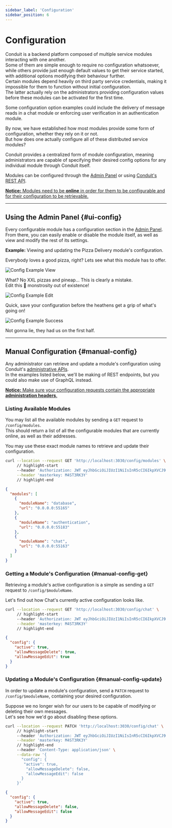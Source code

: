 ```yaml
---
sidebar_label: 'Configuration'
sidebar_position: 6
---
```


# Configuration

Conduit is a backend platform composed of multiple service modules interacting with one another.<br />
Some of them are simple enough to require no configuration whatsoever, while
others provide just enough default values to get their service started, with additional options modifying their behaviour further.<br />
Certain modules depend heavily on third party service credentials, making it impossible for them to function without initial configuration.<br />
The latter actually rely on the administrators providing configuration values before these modules can be activated for the first time.<br />

Some configuration option examples could include the delivery of message reads in a chat module or
enforcing user verification in an authentication module.

By now, we have established how most modules provide some form of configuration, whether they rely on it or not.<br />
But how does one actually configure all of these distributed service modules?

Conduit provides a centralized form of module configuration, meaning administrators are capable of
specifying their desired config options for any individual module through Conduit itself.

Modules can be configured through the [Admin Panel](get-started/admin-panel) or using [Conduit's REST API](router/rest).<br />

<ins><strong>Notice:</strong> Modules need to be <strong>online</strong> in order for them to be configurable and for their configuration to be retrievable.</ins>

-------------------------------------------------

## Using the Admin Panel {#ui-config}

Every configurable module has a configuration section in the [Admin Panel](get-started/admin-panel).<br/>
From there, you can easily enable or disable the module itself, as well as view and modify the rest of its settings.

**Example:** Viewing and updating the Pizza Delivery module's configuration.

Everybody loves a good pizza, right? Lets see what this module has to offer.<br />

![Config Example View](/img/config/admin/config_ex_view.png)

What? No XXL pizzas and pineap... This is clearly a mistake.<br />
Edit this 🍍 monstrosity out of existence!

![Config Example Edit](/img/config/admin/config_ex_edit.png)

Quick, save your configuration before the heathens get a grip of what's going on!

![Config Example Success](/img/config/admin/config_ex_success.png)

Not gonna lie, they had us on the first half.

-------------------------------------------------

## Manual Configuration {#manual-config}

Any administrator can retrieve and update a module's configuration using Conduit's [administrative APIs](./administration).<br />
In the examples listed below, we'll be making of REST endpoints, but you could also make use of GraphQL instead.<br />

<ins><strong>Notice:</strong> Make sure your configuration requests contain the appropriate <strong><a href="router/headers/#headers-admin">administration headers</a></strong>.</ins>

### Listing Available Modules

You may list all the available modules by sending a `GET` request to `/config/modules`.<br />
This should return a list of all the configurable modules that are currently online, as well as their addresses.

You may use these exact module names to retrieve and update their configuration.

``` bash title="Listing Configurable Modules"
curl --location --request GET 'http://localhost:3030/config/modules' \
     // highlight-start
     --header 'Authorization: JWT eyJhbGciOiJIUzI1NiIsInR5cCI6IkpXVCJ9.eyJpZCI6IjYyMmYxZGQ5NThkZDIwMDAxNzgwNWVmYyIsImlhdCI6MTY0NzM0MjMwMiwiZXhwIjoxNjQ3NDE0MzAyfQ.trHYfxt9Wf6ohgi5PWez-dZEDaQSBBR6wu2PINveQmI' \
     --header 'masterkey: M4ST3RK3Y'
     // highlight-end
```

``` json title="Example Response"
{
  "modules": [
    {
      "moduleName": "database",
      "url": "0.0.0.0:55165"
    },
    {
      "moduleName": "authentication",
      "url": "0.0.0.0:55183"
    },
    {
      "moduleName": "chat",
      "url": "0.0.0.0:55163"
    }
  ]
}
```

### Getting a Module's Configuration {#manual-config-get}

Retrieving a module's active configuration is a simple as sending a `GET` request to `/config/$moduleName`.

Let's find out how Chat's currently active configuration looks like.

``` bash title="Getting a Module's Configuration"
curl --location --request GET 'http://localhost:3030/config/chat' \
     // highlight-start
     --header 'Authorization: JWT eyJhbGciOiJIUzI1NiIsInR5cCI6IkpXVCJ9.eyJpZCI6IjYyMmYxZGQ5NThkZDIwMDAxNzgwNWVmYyIsImlhdCI6MTY0NzM0MjMwMiwiZXhwIjoxNjQ3NDE0MzAyfQ.trHYfxt9Wf6ohgi5PWez-dZEDaQSBBR6wu2PINveQmI' \
     --header 'masterkey: M4ST3RK3Y'
     // highlight-end
```

``` json title="Response"
{
  "config": {
    "active": true,
    "allowMessageDelete": true,
    "allowMessageEdit": true
  }
}
```

### Updating a Module's Configuration {#manual-config-update}

In order to update a module's configuration, send a `PATCH` request to `/config/$moduleName`, containing your desired configuration.

Suppose we no longer wish for our users to be capable of modifying or deleting their own messages.<br />
Let's see how we'd go about disabling these options.

``` bash title="Updating a Module's Configuration"
curl --location --request PATCH 'http://localhost:3030/config/chat' \
     // highlight-start
     --header 'Authorization: JWT eyJhbGciOiJIUzI1NiIsInR5cCI6IkpXVCJ9.eyJpZCI6IjYyMmYxZGQ5NThkZDIwMDAxNzgwNWVmYyIsImlhdCI6MTY0NzM0MjMwMiwiZXhwIjoxNjQ3NDE0MzAyfQ.trHYfxt9Wf6ohgi5PWez-dZEDaQSBBR6wu2PINveQmI' \
     --header 'masterkey: M4ST3RK3Y'
     // highlight-end
     --header 'Content-Type: application/json' \
     --data-raw '{
       "config": {
        "active": true,
         "allowMessageDelete": false,
         "allowMessageEdit": false
       }
     }'
```

``` json title="Response"
{
  "config": {
    "active": true,
    "allowMessageDelete": false,
    "allowMessageEdit": false
  }
}
```

